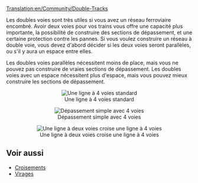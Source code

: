 [[Translation:en/Community/Double-Tracks]]

Les doubles voies sont très utiles si vous avez un réseau ferroviaire encombré. Avoir deux voies pour vos trains vous offre une capacité plus importante, la possibilité de construire des sections de dépassement, et une certaine protection contre les pannes.
Si vous voulez construire un réseau à double voie, vous devez d'abord décider si les deux voies seront parallèles, ou s'il y aura un espace entre elles.

Les doubles voies parallèles nécessitent moins de place, mais vous ne pouvez pas construire de vraies sections de dépassement.
Les doubles voies avec un espace nécessitent plus d'espace, mais vous pouvez mieux construire les sections de dépassement.

<center>[[File:en/Normal 4 track.png|center|none|frame|Une ligne à 4 voies standard]]</center>
<center>[[File:en/Simple overtaking.png|center|none|frame|Dépassement simple avec 4 voies]]</center>
<center>[[File:en/2 track - 4 track.png|center|none|frame|Une ligne à deux voies croise une ligne à 4 voies]]</center>

== Voir aussi ==
*[[fr/Community/Junctionary/Croisements|Croisements]]
*[[fr/Community/Virage|Virages]]